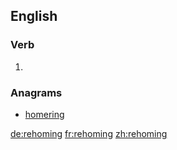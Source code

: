 ==English==

===Verb===
{{head|en}}

# {{present participle of|rehome|lang=en}}

===Anagrams===
* [[homering#English|homering]]

[[de:rehoming]]
[[fr:rehoming]]
[[zh:rehoming]]